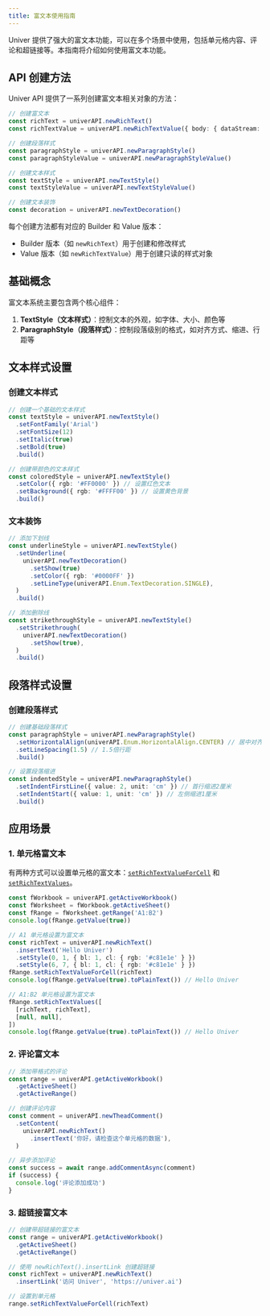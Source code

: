 ```yaml
---
title: 富文本使用指南
---
```


Univer 提供了强大的富文本功能，可以在多个场景中使用，包括单元格内容、评论和超链接等。本指南将介绍如何使用富文本功能。

## API 创建方法

Univer API 提供了一系列创建富文本相关对象的方法：

```typescript
// 创建富文本
const richText = univerAPI.newRichText()
const richTextValue = univerAPI.newRichTextValue({ body: { dataStream: 'Hello Univer\r\n' } })

// 创建段落样式
const paragraphStyle = univerAPI.newParagraphStyle()
const paragraphStyleValue = univerAPI.newParagraphStyleValue()

// 创建文本样式
const textStyle = univerAPI.newTextStyle()
const textStyleValue = univerAPI.newTextStyleValue()

// 创建文本装饰
const decoration = univerAPI.newTextDecoration()
```

每个创建方法都有对应的 Builder 和 Value 版本：
- Builder 版本（如 `newRichText`）用于创建和修改样式
- Value 版本（如 `newRichTextValue`）用于创建只读的样式对象

## 基础概念

富文本系统主要包含两个核心组件：

1. **TextStyle（文本样式）**：控制文本的外观，如字体、大小、颜色等
2. **ParagraphStyle（段落样式）**：控制段落级别的格式，如对齐方式、缩进、行距等

## 文本样式设置

### 创建文本样式

```typescript
// 创建一个基础的文本样式
const textStyle = univerAPI.newTextStyle()
  .setFontFamily('Arial')
  .setFontSize(12)
  .setItalic(true)
  .setBold(true)
  .build()

// 创建带颜色的文本样式
const coloredStyle = univerAPI.newTextStyle()
  .setColor({ rgb: '#FF0000' }) // 设置红色文本
  .setBackground({ rgb: '#FFFF00' }) // 设置黄色背景
  .build()
```

### 文本装饰

```typescript
// 添加下划线
const underlineStyle = univerAPI.newTextStyle()
  .setUnderline(
    univerAPI.newTextDecoration()
      .setShow(true)
      .setColor({ rgb: '#0000FF' })
      .setLineType(univerAPI.Enum.TextDecoration.SINGLE),
  )
  .build()

// 添加删除线
const strikethroughStyle = univerAPI.newTextStyle()
  .setStrikethrough(
    univerAPI.newTextDecoration()
      .setShow(true),
  )
  .build()
```

## 段落样式设置

### 创建段落样式

```typescript
// 创建基础段落样式
const paragraphStyle = univerAPI.newParagraphStyle()
  .setHorizontalAlign(univerAPI.Enum.HorizontalAlign.CENTER) // 居中对齐
  .setLineSpacing(1.5) // 1.5倍行距
  .build()

// 设置段落缩进
const indentedStyle = univerAPI.newParagraphStyle()
  .setIndentFirstLine({ value: 2, unit: 'cm' }) // 首行缩进2厘米
  .setIndentStart({ value: 1, unit: 'cm' }) // 左侧缩进1厘米
  .build()
```

## 应用场景

### 1. 单元格富文本

有两种方式可以设置单元格的富文本：[`setRichTextValueForCell`](https://reference.univer.ai/en-US/classes/FRange#setrichtextvalueforcell) 和 [`setRichTextValues`](https://reference.univer.ai/en-US/classes/FRange#setrichtextvalues)。

```typescript
const fWorkbook = univerAPI.getActiveWorkbook()
const fWorksheet = fWorkbook.getActiveSheet()
const fRange = fWorksheet.getRange('A1:B2')
console.log(fRange.getValue(true))

// A1 单元格设置为富文本
const richText = univerAPI.newRichText()
  .insertText('Hello Univer')
  .setStyle(0, 1, { bl: 1, cl: { rgb: '#c81e1e' } })
  .setStyle(6, 7, { bl: 1, cl: { rgb: '#c81e1e' } })
fRange.setRichTextValueForCell(richText)
console.log(fRange.getValue(true).toPlainText()) // Hello Univer

// A1:B2 单元格设置为富文本
fRange.setRichTextValues([
  [richText, richText],
  [null, null],
])
console.log(fRange.getValue(true).toPlainText()) // Hello Univer
```

### 2. 评论富文本

```typescript
// 添加带格式的评论
const range = univerAPI.getActiveWorkbook()
  .getActiveSheet()
  .getActiveRange()

// 创建评论内容
const comment = univerAPI.newTheadComment()
  .setContent(
    univerAPI.newRichText()
      .insertText('你好，请检查这个单元格的数据'),
  )

// 异步添加评论
const success = await range.addCommentAsync(comment)
if (success) {
  console.log('评论添加成功')
}
```

### 3. 超链接富文本

```typescript
// 创建带超链接的富文本
const range = univerAPI.getActiveWorkbook()
  .getActiveSheet()
  .getActiveRange()

// 使用 newRichText().insertLink 创建超链接
const richText = univerAPI.newRichText()
  .insertLink('访问 Univer', 'https://univer.ai')

// 设置到单元格
range.setRichTextValueForCell(richText)
```
